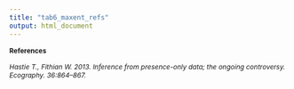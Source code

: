 ```yaml
---
title: "tab6_maxent_refs"
output: html_document
---
```

<p>
<div style="font-size:9pt;font-weight:bold">References</div><p>
<div style="font-size:9pt;font-style:italic">
Hastie T., Fithian W. 2013. Inference from presence-only data; the ongoing controversy. Ecography. 36:864–867.<p>
</div>
